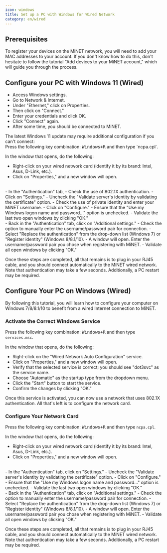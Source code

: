 ```yaml
---
icon: windows
title: Set up a PC with Windows for Wired Network
category: en/wired
---
```


## Prerequisites

To register your devices on the MiNET network, you will need to add your MAC addresses to your account. If you don't know how to do this, don't hesitate to follow the tutorial "Add devices to your MiNET account," which will guide you through the process.

## Configure your PC with Windows 11 (Wired)

- Access Windows settings.
- Go to Network & Internet.
- Under "Ethernet," click on Properties.
- Then click on "Connect."
- Enter your credentials and click OK.
- Click "Connect" again.
- After some time, you should be connected to MiNET.

<Alert type="danger">
The latest Windows 11 update may require additional configuration if you can't connect: <br />
Press the following key combination: <KBD>Windows+R</KBD> and then type `ncpa.cpl`.
</Alert>

In the window that opens, do the following:

- Right-click on your wired network card (identify it by its brand: Intel, Asus, D-Link, etc.).
- Click on "Properties," and a new window will open.
<br />
- In the "Authentication" tab,
- Check the use of 802.1X authentication.
- Click on "Settings."
- Uncheck the "Validate server's identity by validating the certificate" option.
- Check the use of private identity and enter your MiNET username.
- Click on "Configure."
- Ensure that the "Use my Windows logon name and password..." option is unchecked.
- Validate the last two open windows by clicking "OK."
<br />
- Back in the "Authentication" tab, click on "Additional settings."
- Check the option to manually enter the username/password pair for connection.
- Select "Replace the authentication" from the drop-down list (Windows 7) or "Register identity" (Windows 8/8.1/10).
- A window will open. Enter the username/password pair you chose when registering with MiNET.
- Validate all open windows by clicking "OK."

Once these steps are completed, all that remains is to plug in your RJ45 cable, and you should connect automatically to the MiNET wired network. Note that authentication may take a few seconds. Additionally, a PC restart may be required.

## Configure Your PC on Windows (Wired)

By following this tutorial, you will learn how to configure your computer on Windows 7/8/8.1/10 to benefit from a wired Internet connection to MiNET.

### Activate the Correct Windows Service

Press the following key combination: <KBD>Windows+R</KBD> and then type `services.msc`.

In the window that opens, do the following:

- Right-click on the "Wired Network Auto Configuration" service.
- Click on "Properties," and a new window will open.
- Verify that the selected service is correct; you should see "dot3svc" as the service name.
- Choose "Automatic" as the startup type from the dropdown menu.
- Click the "Start" button to start the service.
- Confirm the changes by clicking "OK."

Once this service is activated, you can now use a network that uses 802.1X authentication. All that's left is to configure the network card.

### Configure Your Network Card

Press the following key combination: <KBD>Windows+R</KBD> and then type `ncpa.cpl`.

In the window that opens, do the following:

- Right-click on your wired network card (identify it by its brand: Intel, Asus, D-Link, etc.).
- Click on "Properties," and a new window will open.
<br />
- In the "Authentication" tab, click on "Settings."
- Uncheck the "Validate server's identity by validating the certificate" option.
- Click on "Configure."
- Ensure that the "Use my Windows logon name and password..." option is unchecked.
- Validate the last two open windows by clicking "OK."
<br />
- Back in the "Authentication" tab, click on "Additional settings."
- Check the option to manually enter the username/password pair for connection.
- Select "Replace the authentication" from the drop-down list (Windows 7) or "Register identity" (Windows 8/8.1/10).
- A window will open. Enter the username/password pair you chose when registering with MiNET.
- Validate all open windows by clicking "OK."

Once these steps are completed, all that remains is to plug in your RJ45 cable, and you should connect automatically to the MiNET wired network. Note that authentication may take a few seconds. Additionally, a PC restart may be required.
